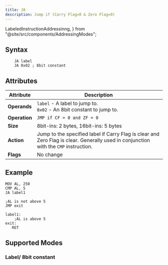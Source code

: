 ```yaml
---
title: JA
description: Jump if (Carry Flag=0 & Zero Flag=0)
---
```


  LabeledInstructionAddressinng,
  } from "@site/src/components/AddressingModes";

## Syntax

```asm6502 showLineNumbers
    JA label
    JA 0x02 ; 8bit constant
```

## Attributes

| Attribute     | Description                                                                                                                          |
| ------------- | ------------------------------------------------------------------------------------------------------------------------------------ |
| **Operands**  | `label` - A label to jump to. <br/> `0x02` - An 8bit constant to jump to.                                                            |
| **Operation** | `JMP if CF = 0 and ZF = 0`                                                                                                           |
| **Size**      | 8bit-ins: 2 bytes, 16bit-ins: 5 bytes                                                                                                |
| **Action**    | Jump to the specified label if Carry Flag is clear and Zero Flag is clear. Generally used in conjunction with the `CMP` instruction. |
| **Flags**     | No change                                                                                                                            |

## Example
```asm6502 showLineNumbers
MOV AL, 250
CMP AL, 5
JA label1

;AL is not above 5
JMP exit

label1:
    ;AL is above 5
exit:
   RET
```

## Supported Modes 

### Label/ 8bit constant
<LabeledInstructionAddressinng  instructionName="JA" />